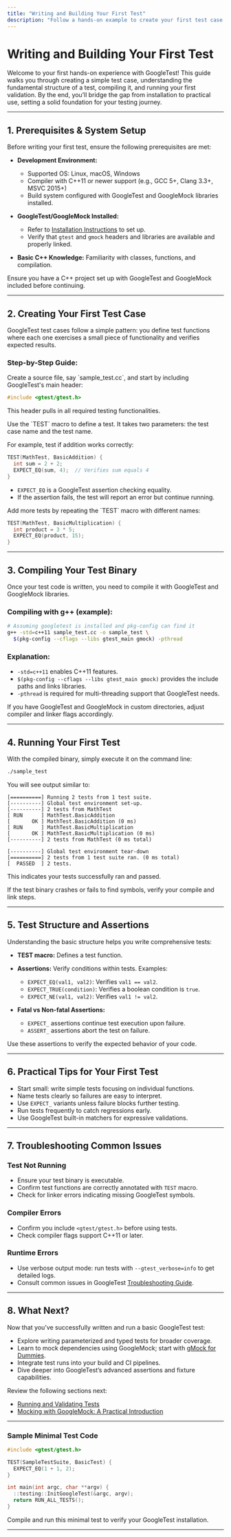 ```yaml
---
title: "Writing and Building Your First Test"
description: "Follow a hands-on example to create your first test case with GoogleTest, understand the basic test structure, and compile your test binary. This forms the bridge from installation to real usage."
---
```


# Writing and Building Your First Test

Welcome to your first hands-on experience with GoogleTest! This guide walks you through creating a simple test case, understanding the fundamental structure of a test, compiling it, and running your first validation. By the end, you’ll bridge the gap from installation to practical use, setting a solid foundation for your testing journey.

---

## 1. Prerequisites & System Setup

Before writing your first test, ensure the following prerequisites are met:

- **Development Environment:**
  - Supported OS: Linux, macOS, Windows
  - Compiler with C++11 or newer support (e.g., GCC 5+, Clang 3.3+, MSVC 2015+)
  - Build system configured with GoogleTest and GoogleMock libraries installed.

- **GoogleTest/GoogleMock Installed:**
  - Refer to [Installation Instructions](https://github.com/google/googletest/blob/main/docs/installation.md) to set up.
  - Verify that `gtest` and `gmock` headers and libraries are available and properly linked.

- **Basic C++ Knowledge:** Familiarity with classes, functions, and compilation.


<Check>
Ensure you have a C++ project set up with GoogleTest and GoogleMock included before continuing.
</Check>

---

## 2. Creating Your First Test Case

GoogleTest test cases follow a simple pattern: you define test functions where each one exercises a small piece of functionality and verifies expected results.

### Step-by-Step Guide:

<Steps>
<Step title="Include Necessary Headers">
Create a source file, say `sample_test.cc`, and start by including GoogleTest's main header:

```cpp
#include <gtest/gtest.h>
```

This header pulls in all required testing functionalities.
</Step>

<Step title="Write a Test Function">
Use the `TEST` macro to define a test. It takes two parameters: the test case name and the test name.

For example, test if addition works correctly:

```cpp
TEST(MathTest, BasicAddition) {
  int sum = 2 + 2;
  EXPECT_EQ(sum, 4);  // Verifies sum equals 4
}
```

- `EXPECT_EQ` is a GoogleTest assertion checking equality.
- If the assertion fails, the test will report an error but continue running.
</Step>

<Step title="Write Multiple Tests">
Add more tests by repeating the `TEST` macro with different names:

```cpp
TEST(MathTest, BasicMultiplication) {
  int product = 3 * 5;
  EXPECT_EQ(product, 15);
}
```
</Step>

</Steps>

---

## 3. Compiling Your Test Binary

Once your test code is written, you need to compile it with GoogleTest and GoogleMock libraries.

### Compiling with g++ (example):

```bash
# Assuming googletest is installed and pkg-config can find it
g++ -std=c++11 sample_test.cc -o sample_test \
  $(pkg-config --cflags --libs gtest_main gmock) -pthread
```

### Explanation:

- `-std=c++11` enables C++11 features.
- `$(pkg-config --cflags --libs gtest_main gmock)` provides the include paths and links libraries.
- `-pthread` is required for multi-threading support that GoogleTest needs.

<Note>
If you have GoogleTest and GoogleMock in custom directories, adjust compiler and linker flags accordingly.
</Note>

---

## 4. Running Your First Test

With the compiled binary, simply execute it on the command line:

```bash
./sample_test
```

You will see output similar to:

```
[==========] Running 2 tests from 1 test suite.
[----------] Global test environment set-up.
[----------] 2 tests from MathTest
[ RUN      ] MathTest.BasicAddition
[       OK ] MathTest.BasicAddition (0 ms)
[ RUN      ] MathTest.BasicMultiplication
[       OK ] MathTest.BasicMultiplication (0 ms)
[----------] 2 tests from MathTest (0 ms total)

[----------] Global test environment tear-down
[==========] 2 tests from 1 test suite ran. (0 ms total)
[  PASSED  ] 2 tests.
```

This indicates your tests successfully ran and passed.

<Warning>
If the test binary crashes or fails to find symbols, verify your compile and link steps.
</Warning>

---

## 5. Test Structure and Assertions

Understanding the basic structure helps you write comprehensive tests:

- **TEST macro:**
  Defines a test function.

- **Assertions:**
  Verify conditions within tests. Examples:

  - `EXPECT_EQ(val1, val2)`: Verifies `val1 == val2`.
  - `EXPECT_TRUE(condition)`: Verifies a boolean condition is `true`.
  - `EXPECT_NE(val1, val2)`: Verifies `val1 != val2`.

- **Fatal vs Non-fatal Assertions:**
  - `EXPECT_` assertions continue test execution upon failure.
  - `ASSERT_` assertions abort the test on failure.

Use these assertions to verify the expected behavior of your code.

---

## 6. Practical Tips for Your First Test

- Start small: write simple tests focusing on individual functions.
- Name tests clearly so failures are easy to interpret.
- Use `EXPECT_` variants unless failure blocks further testing.
- Run tests frequently to catch regressions early.
- Use GoogleTest built-in matchers for expressive validations.

---

## 7. Troubleshooting Common Issues

### Test Not Running
- Ensure your test binary is executable.
- Confirm test functions are correctly annotated with `TEST` macro.
- Check for linker errors indicating missing GoogleTest symbols.

### Compiler Errors
- Confirm you include `<gtest/gtest.h>` before using tests.
- Check compiler flags support C++11 or later.

### Runtime Errors
- Use verbose output mode: run tests with `--gtest_verbose=info` to get detailed logs.
- Consult common issues in GoogleTest [Troubleshooting Guide](https://github.com/google/googletest/blob/main/docs/troubleshooting.md).

---

## 8. What Next?

Now that you’ve successfully written and run a basic GoogleTest test:

- Explore writing parameterized and typed tests for broader coverage.
- Learn to mock dependencies using GoogleMock; start with [gMock for Dummies](https://google.github.io/googletest/gmock_for_dummies.html).
- Integrate test runs into your build and CI pipelines.
- Dive deeper into GoogleTest’s advanced assertions and fixture capabilities.

Review the following sections next:

- [Running and Validating Tests](../first-test-run/running-tests.md)
- [Mocking with GoogleMock: A Practical Introduction](/guides/core-workflows/mocking-basics)

---

### Sample Minimal Test Code
```cpp
#include <gtest/gtest.h>

TEST(SampleTestSuite, BasicTest) {
  EXPECT_EQ(1 + 1, 2);
}

int main(int argc, char **argv) {
  ::testing::InitGoogleTest(&argc, argv);
  return RUN_ALL_TESTS();
}
```

Compile and run this minimal test to verify your GoogleTest installation.

---